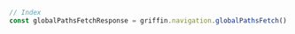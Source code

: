 ```typescript index.ts
// Index
const globalPathsFetchResponse = griffin.navigation.globalPathsFetch()
```